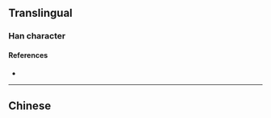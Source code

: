 {{also|噴}}
{{character info/new}}
==Translingual==

===Han character===
{{Han char|rn=30|rad=口|as=09|sn=12|four=|canj=RJTO|ids=⿰口贲}}

====References====
* {{Han ref|kx=0201.121|hdz=10649.030|uh=55B7|ud=21943}}

----

==Chinese==
{{zh-see|噴}}